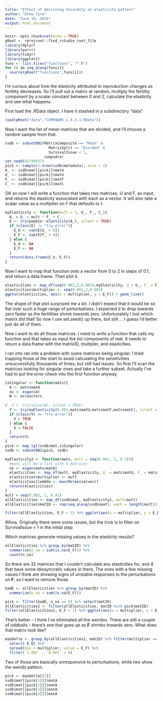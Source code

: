 ```yaml
---
title: "Effect of declining fecundity on elasticity pattern"
author: "Drew Tyre"
date: "June 19, 2016"
output: html_document
---
```


```r
knitr::opts_chunk$set(echo = TRUE)
pRoot <- rprojroot::find_rstudio_root_file
library(dplyr)
library(purrr)
library(tidyr)
library(ggplot2)
funs <- list.files("functions", "*.R")
for (i in seq_along(funs)){
  source(pRoot("functions",funs[i]))
}
```

I'm curious about how the elasticity attributed to reproduction changes as fertility decreases. So I'll pull out a matrix at random, multiply the fertility component by a scalar constant between 0 and 2, calculate the elasticity and see what happens.

First load the .RData object. I have it stashed in a subdirectory "data".

```r
load(pRoot("data","COMPADRE_v.3.2.1.RData"))
```

Now I want the list of mean matrices that are divided, and I'll choose a random sample from that.

```r
ssdb <- subsetDB2(MatrixComposite == "Mean" &
                    MatrixSplit == "Divided" &
                    SurvivalIssue < 1,
                  compadre)
set.seed(83749937)
pick <- sample(1:nrow(ssdb$metadata), size = 1)
A_ <- ssdb$mat[[pick]]$matA
U_ <- ssdb$mat[[pick]]$matU
F_ <- ssdb$mat[[pick]]$matF
C_ <- ssdb$mat[[pick]]$matC
```

OK so now I will write a function that takes two matrices, U and F, as input, and returns the elasticity associated with each as a vector. It will also take a scalar value as a multiplier on F that defaults to 1.

```r
myElasticity <- function(mult = 1, U_, F_, C_){
  A_ = U_ + mult * F_ + C_
  E <- try(popbio::elasticity(A_), silent = TRUE)
  if (class(E) != "try-error"){
    E_U <- sum(E[U_ > 0])
    E_F <- sum(E[F_ > 0])
  } else {
    E_U <- NA
    E_F <- NA
  }
  return(data.frame(E_U, E_F))
}
```

Now I want to map that function onto a vector from 0 to 2 in steps of 0.1, and return a data.frame. Then plot it.

```r
elasticities <- map_df(seq(0.001,2,0.001),myElasticity, U_= U_, F_ = F_, C_ = C_)
elasticities$multiplier <- seq(0.001,2,0.001)
ggplot(elasticities, aes(x = multiplier, y = E_F)) + geom_line()
```

The shape of that plot surprised me a bit. I didn't expect that it would be so flat over such a huge range of perturbations. I expected it to drop towards zero faster as the fertilities shrink towards zero. Unfortunately I lost which matrix did that! So now I use set.seed() up there, but still ... I guess I'd better just do all of them.

Now I want to do all those matrices. I need to write a function that calls my function and that takes as input the list components of mat. It needs to return a data.frame with the matrixID, multipler, and elasticities. 

I ran into ran into a problem with some matrices being singular. I tried trapping those at the start to avoid calculating the sensitivities unsuccessfully thousands of times, but still had issues. So first I'll scan the matrices looking for singular ones and take a further subset. Actually I've had to put the error check into the first function anyway.

```r
isSingular <- function(mats){
  A <- mats$matA
  ev <- eigen(A)
  W <- ev$vectors
 
#  V <- try(solve(W), silent = TRUE)
  V <- try(myElasticity(0.001,mats$matU,mats$matF,mats$matC), silent = TRUE)
  if (class(V) == "try-error"){
    V = TRUE
  } else {
    V = FALSE
  }
  return(V)
}
pick <- map_lgl(ssdb$mat,isSingular)
ssdb <- subsetDB2(pick, ssdb)
```


```r
myElasticity2 <- function(mats, mult = seq(0.001, 2, 0.1)){
  #mats will be a list with 4 matrices
  ee <- eigen(mats$matA)
  elasticities <- map_df(mult, myElasticity, U_ = mats$matU, F_ = mats$matF, C_ = mats$matC)
  elasticities$multiplier <- mult
  elasticities$lambda <- max(Re(ee$values))
  return(elasticities)
}
mult = seq(0.001, 2, 0.01)
allElasticities <- map_df(ssdb$mat, myElasticity2, mult=mult)
allElasticities$matID <- rep(seq_along(ssdb$mat), each = length(mult))

filter(allElasticities, E_F < 1) %>% ggplot(aes(x = multiplier, y = E_F, group = matID)) + geom_line()
```

Whoa. Originally there were some issues, but the trick is to filter on SurvivalIssue < 1 in the initial step.

Which matrices generate missing values in the elasticity results?

```r
allElasticities %>% group_by(matID) %>%
  summarize(n_na = sum(is.na(E_F))) %>%
  count(n_na)
```

So there are 32 matrices that I couldn't calculate any elasticities for, and 4 that have some idiosyncratic values in there. The ones with a few missing values I think are showing signs of unstable responses to the perturbations on **F**, so I want to remove those.

```r
badE <- allElasticities %>% group_by(matID) %>%
  summarize(n_na = sum(is.na(E_F)))

pick <- filter(badE, n_na == 0) %>% select(matID)
allElasticities2 <- filter(allElasticities, matID %in% pick$matID)
filter(allElasticities2, E_F < 1) %>% ggplot(aes(x = multiplier, y = E_F, group = matID)) + geom_line(alpha = 0.1, )

```

That's better -- I think I've eliminated all the weirdos. There are still a couple of oddballs -- there's one that goes *up* as **F** shrinks towards zero. What does that matrix look like?

```r
maxDelta <- group_by(allElasticities2, matID) %>% filter(multiplier == 1.001 | multiplier == 0.001) %>%
  select(-E_U) %>%
  spread(key = multiplier, value = E_F) %>%
  filter(`1.001` - `0.001` < 0) 
```

Two of those are basically unresponsive to perturbations, while two show the weirdo pattern. 

```r
pick <- maxDelta[[2]]
ssdb$mat[[pick[1]]]$matA
ssdb$mat[[pick[2]]]$matA
ssdb$mat[[pick[3]]]$matA
ssdb$mat[[pick[4]]]$matA
```

